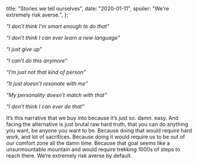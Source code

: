   title: "Stories we tell ourselves",
  date: "2020-01-11",
  spoiler: "We're extremely risk averse.",
};

<!-- We're extremely risk averse -->

<!--more-->

_“I don’t think I’m smart enough to do that”_

_“I don’t think I can ever learn a new language”_

_“I just give up”_

_“I can’t do this anymore”_

_“I’m just not that kind of person”_

_“It just doesn’t resonate with me”_

_“My personality doesn’t match with that”_

_“I don’t think I can ever do that”_

It’s this narrative that we buy into because it’s just so. damn. easy. And facing the alternative is just brutal raw hard truth, that you can do anything you want, be anyone you want to be. Because doing that would require hard work, and lot of sacrifices. Because doing it would require us to be out of our comfort zone all the damn time. Because that goal seems like a unsurmountable mountain and would require trekking 1000s of steps to reach there. We’re extremely risk averse by default.
